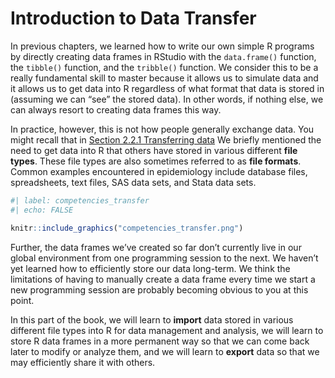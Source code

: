 # Introduction to Data Transfer

<!-- 
This chapter gives an overview of data transfer.
-->

In previous chapters, we learned how to write our own simple R programs by directly creating data frames in RStudio with the `data.frame()` function, the `tibble()` function, and the `tribble()` function. We consider this to be a really fundamental skill to master because it allows us to simulate data and it allows us to get data into R regardless of what format that data is stored in (assuming we can “see” the stored data). In other words, if nothing else, we can always resort to creating data frames this way.

In practice, however, this is not how people generally exchange data. You might recall that in [Section 2.2.1 Transferring data](#transferring-data) We briefly mentioned the need to get data into R that others have stored in various different **file types**. These file types are also sometimes referred to as **file formats**. Common examples encountered in epidemiology include database files, spreadsheets, text files, SAS data sets, and Stata data sets.

```r
#| label: competencies_transfer 
#| echo: FALSE

knitr::include_graphics("competencies_transfer.png")
```

Further, the data frames we’ve created so far don’t currently live in our global environment from one programming session to the next. We haven’t yet learned how to efficiently store our data long-term. We think the limitations of having to manually create a data frame every time we start a new programming session are probably becoming obvious to you at this point.

In this part of the book, we will learn to **import** data stored in various different file types into R for data management and analysis, we will learn to store R data frames in a more permanent way so that we can come back later to modify or analyze them, and we will learn to **export** data so that we may efficiently share it with others.
